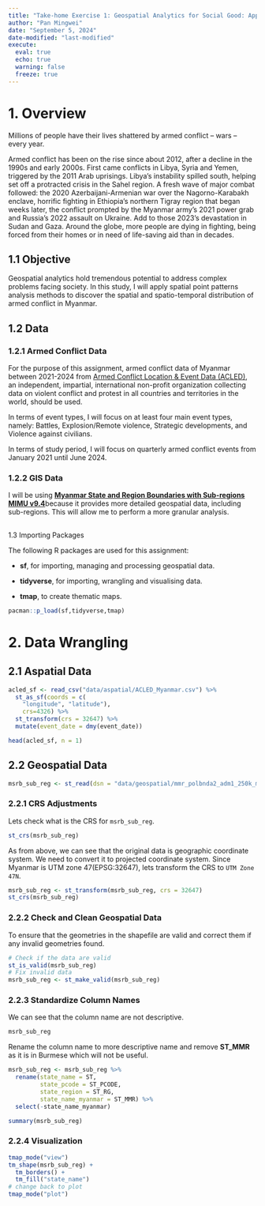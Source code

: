 ```yaml
---
title: "Take-home Exercise 1: Geospatial Analytics for Social Good: Application of Spatial and Spatio-temporal Point Patterns Analysis to discover the geographical distribution of Armed Conflict in Myanmar"
author: "Pan Mingwei"
date: "September 5, 2024"
date-modified: "last-modified"
execute: 
  eval: true
  echo: true
  warning: false
  freeze: true
---
```


# 1. Overview

Millions of people have their lives shattered by armed conflict – wars – every year.

Armed conflict has been on the rise since about 2012, after a decline in the 1990s and early 2000s. First came conflicts in Libya, Syria and Yemen, triggered by the 2011 Arab uprisings. Libya’s instability spilled south, helping set off a protracted crisis in the Sahel region. A fresh wave of major combat followed: the 2020 Azerbaijani-Armenian war over the Nagorno-Karabakh enclave, horrific fighting in Ethiopia’s northern Tigray region that began weeks later, the conflict prompted by the Myanmar army’s 2021 power grab and Russia’s 2022 assault on Ukraine. Add to those 2023’s devastation in Sudan and Gaza. Around the globe, more people are dying in fighting, being forced from their homes or in need of life-saving aid than in decades.

## 1.1 Objective

Geospatial analytics hold tremendous potential to address complex problems facing society. In this study, I will apply spatial point patterns analysis methods to discover the spatial and spatio-temporal distribution of armed conflict in Myanmar.

## 1.2 Data

### 1.2.1 Armed Conflict Data

For the purpose of this assignment, armed conflict data of Myanmar between 2021-2024 from [Armed Conflict Location & Event Data (ACLED)](https://acleddata.com/), an independent, impartial, international non-profit organization collecting data on violent conflict and protest in all countries and territories in the world, should be used.

In terms of event types, I will focus on at least four main event types, namely: Battles, Explosion/Remote violence, Strategic developments, and Violence against civilians.

In terms of study period, I will focus on quarterly armed conflict events from January 2021 until June 2024.

### 1.2.2 GIS Data

I will be using [**Myanmar State and Region Boundaries with Sub-regions MIMU v9.4**](http://geonode.themimu.info/layers/geonode%3Ammr_polbnda2_adm1_250k_mimu_1)because it provides more detailed geospatial data, including sub-regions. This will allow me to perform a more granular analysis.

## 
1.3 Importing Packages

The following R packages are used for this assignment:

-   **sf**, for importing, managing and processing geospatial data.

-   **tidyverse**, for importing, wrangling and visualising data.

-   **tmap**, to create thematic maps.

```r
pacman::p_load(sf,tidyverse,tmap)
```

# 2. Data Wrangling

## 2.1 Aspatial Data

```r
acled_sf <- read_csv("data/aspatial/ACLED_Myanmar.csv") %>%
  st_as_sf(coords = c(
    "longitude", "latitude"),
    crs=4326) %>%
  st_transform(crs = 32647) %>%
  mutate(event_date = dmy(event_date))
```

```r
head(acled_sf, n = 1)
```

## 2.2 Geospatial Data

```r
msrb_sub_reg <- st_read(dsn = "data/geospatial/mmr_polbnda2_adm1_250k_mimu_1", layer = "mmr_polbnda2_adm1_250k_mimu_1")
```

### 2.2.1 CRS Adjustments

Lets check what is the CRS for `msrb_sub_reg`.

```r
st_crs(msrb_sub_reg)
```

As from above, we can see that the original data is geographic coordinate system. We need to convert it to projected coordinate system. Since Myanmar is UTM zone 47(EPSG:32647), lets transform the CRS to `UTM Zone 47N`.

```r
msrb_sub_reg <- st_transform(msrb_sub_reg, crs = 32647)
st_crs(msrb_sub_reg)
```

### 2.2.2 Check and Clean Geospatial Data

To ensure that the geometries in the shapefile are valid and correct them if any invalid geometries found.

```r
# Check if the data are valid
st_is_valid(msrb_sub_reg)
# Fix invalid data
msrb_sub_reg <- st_make_valid(msrb_sub_reg)
```

### 2.2.3 Standardize Column Names

We can see that the column name are not descriptive.

```r
msrb_sub_reg
```

Rename the column name to more descriptive name and remove **ST_MMR** as it is in Burmese which will not be useful.

```r
msrb_sub_reg <- msrb_sub_reg %>%
  rename(state_name = ST,
         state_pcode = ST_PCODE,
         state_region = ST_RG,
         state_name_myanmar = ST_MMR) %>%
  select(-state_name_myanmar)
```

```r
summary(msrb_sub_reg)
```

### 2.2.4 Visualization

```r
tmap_mode("view")
tm_shape(msrb_sub_reg) + 
  tm_borders() +
  tm_fill("state_name")
# change back to plot
tmap_mode("plot")
```
